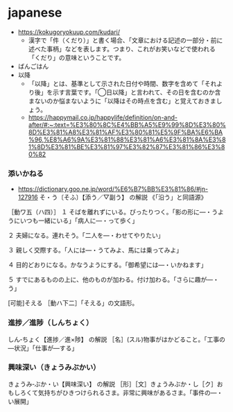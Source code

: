 # japanese

- https://kokugoryokuup.com/kudari/
  - 漢字で「件（くだり）」と書く場合、「文章における記述の一部分・前に述べた事柄」などを表します。つまり、これがお笑いなどで使われる「くだり」の意味ということです。
- ばんごはん
- 以降
  - 「以降」とは、基準として示された日付や時間、数字を含めて「それより後」を示す言葉です。「◯日以降」と言われて、その日を含むのか含まないのか悩まないように「以降はその時点を含む」と覚えておきましょう。
  - https://happymail.co.jp/happylife/definition/on-and-after/#:~:text=%E3%80%8C%E4%BB%A5%E9%99%8D%E3%80%8D%E3%81%A8%E3%81%AF%E3%80%81%E5%9F%BA%E6%BA%96,%E8%A6%9A%E3%81%88%E3%81%A6%E3%81%8A%E3%81%8D%E3%81%BE%E3%81%97%E3%82%87%E3%81%86%E3%80%82

### 添いかねる

- https://dictionary.goo.ne.jp/word/%E6%B7%BB%E3%81%86/#jn-127916
そ・う〔そふ〕【添う／▽副う】 の解説
《「沿う」と同語源》

［動ワ五（ハ四）］
１ そばを離れずにいる。ぴったりつく。「影の形に—・うようにいつも一緒にいる」「病人に—・って歩く」

２ 夫婦になる。連れそう。「二人を—・わせてやりたい」

３ 親しく交際する。「人には—・うてみよ、馬には乗ってみよ」

４ 目的どおりになる。かなうようにする。「御希望には—・いかねます」

５ すでにあるものの上に、他のものが加わる。付け加わる。「さらに趣が—・う」

[可能]そえる
［動ハ下二］「そえる」の文語形。

### 進捗／進陟（しんちょく）

しん‐ちょく【進捗／進×陟】 の解説
［名］(スル)物事がはかどること。「工事の—状況」「仕事が—する」

### 興味深い（きょうみぶかい）

きょうみ‐ぶか・い【興味深い】 の解説
［形］［文］きょうみぶか・し［ク］おもしろくて気持ちがひきつけられるさま。非常に興味があるさま。「事件の—・い展開」
